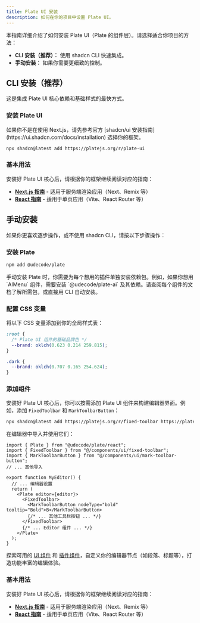 ```yaml
---
title: Plate UI 安装
description: 如何在你的项目中设置 Plate UI。
---
```


本指南详细介绍了如何安装 Plate UI（Plate 的组件层）。请选择适合你项目的方法：

*   **CLI 安装（推荐）：** 使用 shadcn CLI 快速集成。
*   **手动安装：** 如果你需要更细致的控制。

## CLI 安装（推荐）

这是集成 Plate UI 核心依赖和基础样式的最快方式。

<Steps>

### 安装 Plate UI

<Callout type="info">
  如果你不是在使用 Next.js，请先参考官方 [shadcn/ui 安装指南](https://ui.shadcn.com/docs/installation) 选择你的框架。
</Callout>

```bash
npx shadcn@latest add https://platejs.org/r/plate-ui
```

### 基本用法

安装好 Plate UI 核心后，请根据你的框架继续阅读对应的指南：

*   **[Next.js 指南](./next)** - 适用于服务端渲染应用（Next、Remix 等）
*   **[React 指南](./react)** - 适用于单页应用（Vite、React Router 等）

</Steps>

## 手动安装

如果你更喜欢逐步操作，或不使用 shadcn CLI，请按以下步骤操作：

<Steps>

### 安装 Plate

```bash
npm add @udecode/plate
```

<Callout type="note" title="插件依赖">
  手动安装 Plate 时，你需要为每个想用的插件单独安装依赖包。例如，如果你想用 `AIMenu` 组件，需要安装 `@udecode/plate-ai` 及其依赖。请查阅每个组件的文档了解所需包，或直接用 CLI 自动安装。
</Callout>

### 配置 CSS 变量

将以下 CSS 变量添加到你的全局样式表：

```css title="app/globals.css"
:root {
  /* Plate UI 组件的基础品牌色 */
  --brand: oklch(0.623 0.214 259.815);
}

.dark {
  --brand: oklch(0.707 0.165 254.624);
}
```

### 添加组件

安装好 Plate UI 核心后，你可以按需添加 Plate UI 组件来构建编辑器界面。例如，添加 `FixedToolbar` 和 `MarkToolbarButton`：

```bash
npx shadcn@latest add https://platejs.org/r/fixed-toolbar https://platejs.org/r/mark-toolbar-button
```

在编辑器中导入并使用它们：

```tsx showLineNumbers title="components/editor.tsx"
import { Plate } from "@udecode/plate/react";
import { FixedToolbar } from "@/components/ui/fixed-toolbar";
import { MarkToolbarButton } from "@/components/ui/mark-toolbar-button";
// ... 其他导入

export function MyEditor() {
  // ... 编辑器设置
  return (
    <Plate editor={editor}>
      <FixedToolbar>
        <MarkToolbarButton nodeType="bold" tooltip="Bold">B</MarkToolbarButton>
        {/* ... 其他工具栏按钮 ... */}
      </FixedToolbar>
      {/* ... Editor 组件 ... */}
    </Plate>
  );
}
```

探索可用的 [UI 组件](/docs/components) 和 [插件组件](/docs/plugin-components)，自定义你的编辑器节点（如段落、标题等），打造功能丰富的编辑体验。

### 基本用法

安装好 Plate UI 核心后，请根据你的框架继续阅读对应的指南：

*   **[Next.js 指南](./next)** - 适用于服务端渲染应用（Next、Remix 等）
*   **[React 指南](./react)** - 适用于单页应用（Vite、React Router 等）

</Steps> 